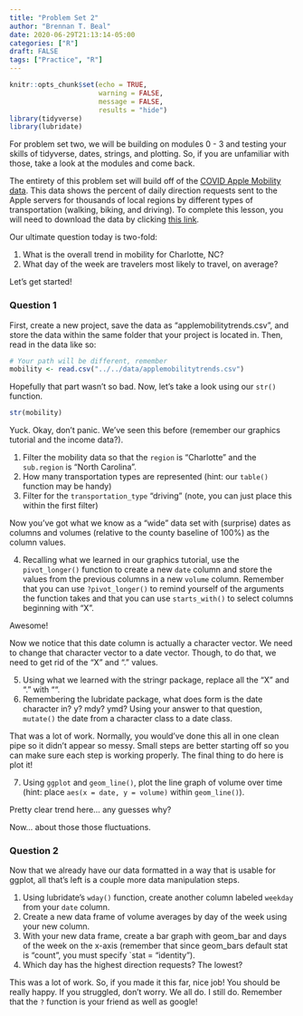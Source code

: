 ```yaml
---
title: "Problem Set 2"
author: "Brennan T. Beal"
date: 2020-06-29T21:13:14-05:00
categories: ["R"]
draft: FALSE
tags: ["Practice", "R"]
---
```


```r
knitr::opts_chunk$set(echo = TRUE,
                      warning = FALSE,
                      message = FALSE,
                      results = "hide")
library(tidyverse)
library(lubridate)

```

For problem set two, we will be building on modules 0 - 3 and testing your skills of tidyverse, dates, strings, and plotting. So, if you are unfamiliar with those, take a look at the modules and come back.  
  
The entirety of this problem set will build off of the [COVID Apple Mobility data](https://www.apple.com/covid19/mobility). This data shows the percent of daily direction requests sent to the Apple servers for thousands of local regions by different types of transportation (walking, biking, and driving). To complete this lesson, you will need to download the data by clicking [this link](../../data/applemobilitytrends.csv).  
  
Our ultimate question today is two-fold:  
  
  1. What is the overall trend in mobility for Charlotte, NC?
  2. What day of the week are travelers most likely to travel, on average?

Let's get started!  
  
### Question 1
First, create a new project, save the data as "applemobilitytrends.csv", and store the data within the same folder that your project is located in. Then, read in the data like so:  
```r
# Your path will be different, remember
mobility <- read.csv("../../data/applemobilitytrends.csv")
```
  
Hopefully that part wasn't so bad. Now, let's take a look using our `str()` function.  
  
```r
str(mobility)
```
   
Yuck. Okay, don't panic. We've seen this before (remember our graphics tutorial and the income data?).
  
  1. Filter the mobility data so that the `region` is "Charlotte" and the `sub.region` is "North Carolina".
  2. How many transportation types are represented (hint: our `table()` function may be handy)
  3. Filter for the `transportation_type` "driving" (note, you can just place this within the first filter)

Now you've got what we know as a "wide" data set with (surprise) dates as columns and volumes (relative to the county baseline of 100%) as the column values.  
  
  4. Recalling what we learned in our graphics tutorial, use the `pivot_longer()` function to create a new `date` column and store the values from the previous columns in a new `volume` column. Remember that you can use `?pivot_longer()` to remind yourself of the arguments the function takes and that you can use `starts_with()` to select columns beginning with "X".  
  
 Awesome!  
   
Now we notice that this date column is actually a character vector. We need to change that character vector to a date vector. Though, to do that, we need to get rid of the "X" and "." values.
  
  5. Using what we learned with the stringr package, replace all the "X" and "." with "".
  6. Remembering the lubridate package, what does form is the date character in? y? mdy? ymd? Using your answer to that question, `mutate()` the date from a character class to a date class.
  
That was a lot of work. Normally, you would've done this all in one clean pipe so it didn't appear so messy. Small steps are better starting off so you can make sure each step is working properly. The final thing to do here is plot it!  
  
  7. Using `ggplot` and `geom_line()`, plot the line graph of volume over time (hint: place `aes(x = date, y = volume)` within `geom_line()`).
  
Pretty clear trend here... any guesses why?  
  
Now... about those those fluctuations.  
  
### Question 2
Now that we already have our data formatted in a way that is usable for ggplot, all that's left is a couple more data manipulation steps.  
  
  1. Using lubridate's `wday()` function, create another column labeled `weekday` from your `date` column.
  2. Create a new data frame of volume averages by day of the week using your new column.
  3. With your new data frame, create a bar graph with geom_bar and days of the week on the x-axis (remember that since geom_bars default stat is "count", you must specify `stat = "identity").
  4. Which day has the highest direction requests? The lowest?
  
This was a lot of work. So, if you made it this far, nice job! You should be really happy. If you struggled, don't worry. We all do. I still do. Remember that the `?` function is your friend as well as google!


